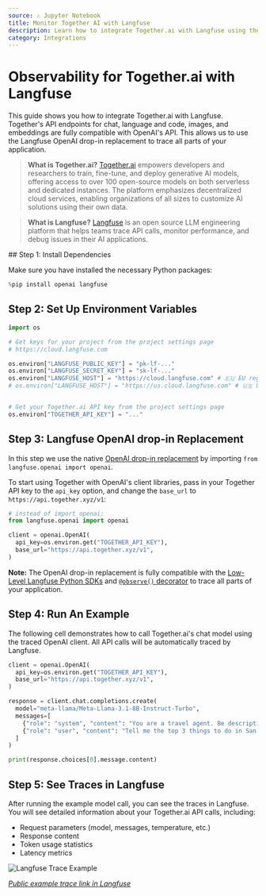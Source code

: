 ```yaml
---
source: ⚠️ Jupyter Notebook
title: Monitor Together AI with Langfuse
description: Learn how to integrate Together.ai with Langfuse using the OpenAI drop-in replacement.
category: Integrations
---
```


# Observability for Together.ai with Langfuse

This guide shows you how to integrate Together.ai with Langfuse. Together's API endpoints for chat, language and code, images, and embeddings are fully compatible with OpenAI's API. This allows us to use the Langfuse OpenAI drop-in replacement to trace all parts of your application.

> **What is Together.ai?** [Together.ai](https://docs.together.ai/docs/openai-api-compatibility) empowers developers and researchers to train, fine-tune, and deploy generative AI models, offering access to over 100 open-source models on both serverless and dedicated instances. The platform emphasizes decentralized cloud services, enabling organizations of all sizes to customize AI solutions using their own data.

> **What is Langfuse?** [Langfuse](https://langfuse.com) is an open source LLM engineering platform that helps teams trace API calls, monitor performance, and debug issues in their AI applications.

<Steps>
## Step 1: Install Dependencies

Make sure you have installed the necessary Python packages:

```python
%pip install openai langfuse
```

## Step 2: Set Up Environment Variables

```python
import os

# Get keys for your project from the project settings page
# https://cloud.langfuse.com

os.environ["LANGFUSE_PUBLIC_KEY"] = "pk-lf-..."
os.environ["LANGFUSE_SECRET_KEY"] = "sk-lf-..."
os.environ["LANGFUSE_HOST"] = "https://cloud.langfuse.com" # 🇪🇺 EU region
# os.environ["LANGFUSE_HOST"] = "https://us.cloud.langfuse.com" # 🇺🇸 US region


# Get your Together.ai API key from the project settings page
os.environ["TOGETHER_API_KEY"] = "..."
```

## Step 3: Langfuse OpenAI drop-in Replacement

In this step we use the native [OpenAI drop-in replacement](https://langfuse.com/docs/integrations/openai/python/get-started) by importing `from langfuse.openai import openai`.

To start using Together with OpenAI's client libraries, pass in your Together API key to the `api_key` option, and change the `base_url` to `https://api.together.xyz/v1`:

```python
# instead of import openai:
from langfuse.openai import openai

client = openai.OpenAI(
  api_key=os.environ.get("TOGETHER_API_KEY"),
  base_url="https://api.together.xyz/v1",
)
```

**Note:** The OpenAI drop-in replacement is fully compatible with the [Low-Level Langfuse Python SDKs](https://langfuse.com/docs/sdk/python/low-level-sdk) and [`@observe()` decorator](https://langfuse.com/docs/sdk/python/decorators) to trace all parts of your application.

## Step 4: Run An Example

The following cell demonstrates how to call Together.ai's chat model using the traced OpenAI client. All API calls will be automatically traced by Langfuse.

```python
client = openai.OpenAI(
  api_key=os.environ.get("TOGETHER_API_KEY"),
  base_url="https://api.together.xyz/v1",
)

response = client.chat.completions.create(
  model="meta-llama/Meta-Llama-3.1-8B-Instruct-Turbo",
  messages=[
    {"role": "system", "content": "You are a travel agent. Be descriptive and helpful."},
    {"role": "user", "content": "Tell me the top 3 things to do in San Francisco"},
  ]
)

print(response.choices[0].message.content)
```

## Step 5: See Traces in Langfuse

After running the example model call, you can see the traces in Langfuse. You will see detailed information about your Together.ai API calls, including:

- Request parameters (model, messages, temperature, etc.)
- Response content
- Token usage statistics
- Latency metrics

![Langfuse Trace Example](https://langfuse.com/images/cookbook/integration-togetherai/togetherai-example-trace.png)

_[Public example trace link in Langfuse](https://cloud.langfuse.com/project/cloramnkj0002jz088vzn1ja4/traces/d3c13a6f-00c5-4090-8f18-6ce18c794950?timestamp=2025-02-25T15%3A43%3A52.800Z&observation=9eeb3b33-49f0-4557-ac00-d3cbe6bc051e)_

</Steps>


<LearnMore />
